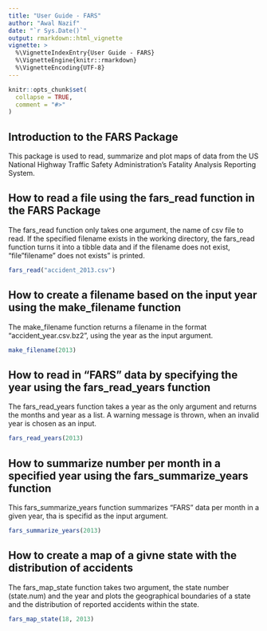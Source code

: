 ---
title: "User Guide - FARS"
author: "Awal Nazif"
date: "`r Sys.Date()`"
output: rmarkdown::html_vignette
vignette: >
  %\VignetteIndexEntry{User Guide - FARS}
  %\VignetteEngine{knitr::rmarkdown}
  %\VignetteEncoding{UTF-8}
---

```{r setup, include = FALSE}
knitr::opts_chunk$set(
  collapse = TRUE,
  comment = "#>"
)
```

## Introduction to the FARS Package

This package is used to read, summarize and plot maps of data from the US National Highway Traffic Safety Administration's Fatality Analysis Reporting System.

## How to read a file using the fars_read function in the FARS Package

The fars_read function only takes one argument, the name of csv file to read. If the specified filename exists in the working directory, the fars_read function turns it into a tibble data and if the filename does not exist, "file "filename" does not exists" is printed.

```{r}
fars_read("accident_2013.csv")
```

## How to create a filename based on the input year using the make_filename function

The make_filename function returns a filename in the format "accident_year.csv.bz2", using the year as the input argument.

```{r}
make_filename(2013)
```

## How to read in "FARS" data by specifying the year using the fars_read_years function

The fars_read_years function takes a year as the only argument and returns the months and year as a list. A warning message is thrown, when an invalid year is chosen as an input.

```{r}
fars_read_years(2013)
```

## How to summarize number per month in a specified year using the fars_summarize_years function

This fars_summarize_years function summarizes "FARS" data per month in a given year, tha is specifid as the input argument. 

```{r}
fars_summarize_years(2013)
```

## How to create a map of a givne state with the distribution of accidents

The fars_map_state function takes two argument, the state number (state.num) and the year and plots the geographical boundaries of a state and the distribution of reported accidents within the state.

```{r}
fars_map_state(18, 2013)
```


